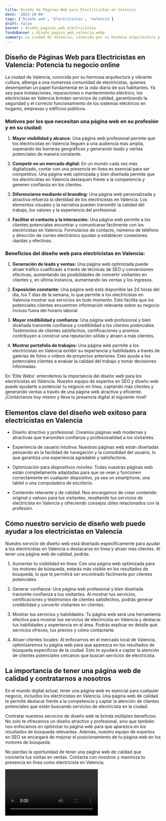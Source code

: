```yaml
---
title: Diseño de Páginas Web para Electricistas en Valencia
date: '2023-10-04'
tags: ['Diseño web', 'Electricistas', 'Valencia']
draft: false
banner : diseño_paginas_web_electricistas
fondoBanner : diseño_pagina_web_valencia.webp
summary: La ciudad de Valencia, conocida por su hermosa arquitectura y vibrante cultura, alberga a una numerosa comunidad de electricistas, quienes desempeñan un papel fundamental en la vida diaria de sus habitantes. Ya sea para instalaciones, reparaciones o mantenimiento eléctrico, los electricistas en Valencia brindan servicios de calidad, garantizando la seguridad y el correcto funcionamiento de los sistemas eléctricos en hogares, empresas y edificios públicos.
---
```


## Diseño de Páginas Web para Electricistas en Valencia: Potencia tu negocio online

La ciudad de Valencia, conocida por su hermosa arquitectura y vibrante cultura, alberga a una numerosa comunidad de electricistas, quienes desempeñan un papel fundamental en la vida diaria de sus habitantes. Ya sea para instalaciones, reparaciones o mantenimiento eléctrico, los electricistas en Valencia brindan servicios de calidad, garantizando la seguridad y el correcto funcionamiento de los sistemas eléctricos en hogares, empresas y edificios públicos.

### Motivos por los que necesitan una página web en su profesión y en su ciudad:

1. **Mayor visibilidad y alcance:** Una página web profesional permite que los electricistas en Valencia lleguen a una audiencia más amplia, superando las barreras geográficas y generando leads y ventas potenciales de manera constante.

2. **Competir en un mercado digital:** En un mundo cada vez más digitalizado, contar con una presencia en línea es esencial para ser competitivo. Una página web optimizada y bien diseñada permite que los electricistas en Valencia destaquen frente a la competencia y generen confianza en los clientes.

3. **Diferenciarse mediante el branding:** Una página web personalizada y atractiva refuerza la identidad de los electricistas en Valencia. Los elementos visuales y la narrativa pueden transmitir la calidad del trabajo, los valores y la experiencia del profesional.

4. **Facilitar el contacto y la interacción:** Una página web permite a los clientes potenciales encontrar y comunicarse fácilmente con los electricistas en Valencia. Formularios de contacto, números de teléfono y dirección de correo electrónico ayudan a establecer conexiones rápidas y efectivas.

### Beneficios del diseño web para electricistas en Valencia:

1. **Generación de leads y ventas:** Una página web optimizada puede atraer tráfico cualificado a través de técnicas de SEO y conversiones efectivas, aumentando las posibilidades de convertir visitantes en clientes y, en última instancia, aumentando las ventas y los ingresos.

2. **Exposición constante:** Una página web está disponible las 24 horas del día, los 7 días de la semana, lo que permite a los electricistas en Valencia mostrar sus servicios en todo momento. Esto facilita que los potenciales clientes encuentren información relevante sobre su negocio incluso fuera del horario laboral.

3. **Mayor credibilidad y confianza:** Una página web profesional y bien diseñada transmite confianza y credibilidad a los clientes potenciales. Testimonios de clientes satisfechos, certificaciones y premios contribuyen a construir una reputación sólida y atraen a más clientes.

4. **Mostrar portafolio de trabajos:** Una página web permite a los electricistas en Valencia exhibir su experiencia y habilidades a través de galerías de fotos o videos de proyectos anteriores. Esto ayuda a los potenciales clientes a evaluar la calidad del trabajo y tomar decisiones informadas.

En 'Élite Webs' entendemos la importancia del diseño web para los electricistas en Valencia. Nuestro equipo de expertos en SEO y diseño web puede ayudarte a potenciar tu negocio en línea, captando más clientes y generando ventas a través de una página web atractiva y eficiente. ¡Contáctanos hoy mismo y lleva tu presencia digital al siguiente nivel!

<GifSeo />

<Cta />

## Elementos clave del diseño web exitoso para electricistas en Valencia

- Diseño atractivo y profesional: Creamos páginas web modernas y atractivas que transmiten confianza y profesionalidad a los visitantes.

- Experiencia de usuario intuitiva: Nuestras páginas web están diseñadas pensando en la facilidad de navegación y la comodidad del usuario, lo que garantiza una experiencia agradable y satisfactoria.

- Optimización para dispositivos móviles: Todas nuestras páginas web están completamente adaptadas para que se vean y funcionen correctamente en cualquier dispositivo, ya sea un smartphone, una tablet o una computadora de escritorio.

- Contenido relevante y de calidad: Nos encargamos de crear contenido original y valioso para tus visitantes, resaltando tus servicios de electricista en Valencia y ofreciendo consejos útiles relacionados con la profesión.

## Cómo nuestro servicio de diseño web puede ayudar a los electricistas en Valencia

Nuestro servicio de diseño web está diseñado específicamente para ayudar a los electricistas en Valencia a destacarse en línea y atraer más clientes. Al tener una página web de calidad, podrás:

1. Aumentar tu visibilidad en línea: Con una página web optimizada para los motores de búsqueda, estarás más visible en los resultados de búsqueda, lo que te permitirá ser encontrado fácilmente por clientes potenciales.

2. Generar confianza: Una página web profesional y bien diseñada transmite confianza a tus visitantes. Al mostrar tus servicios, certificaciones y testimonios de clientes satisfechos, podrás generar credibilidad y convertir visitantes en clientes.

3. Mostrar tus servicios y habilidades: Tu página web será una herramienta efectiva para mostrar tus servicios de electricista en Valencia y destacar tus habilidades y experiencia en el área. Podrás explicar en detalle qué servicios ofreces, tus precios y cómo contactarte.

4. Atraer clientes locales: Al enfocarnos en el mercado local de Valencia, optimizaremos tu página web para que aparezca en los resultados de búsqueda específicos de la ciudad. Esto te ayudará a captar la atención de clientes potenciales cercanos que buscan servicios de electricista.

## La importancia de tener una página web de calidad y contratarnos a nosotros

En el mundo digital actual, tener una página web es esencial para cualquier negocio, incluidos los electricistas en Valencia. Una página web de calidad te permite destacar frente a la competencia y captar la atención de clientes potenciales que están buscando servicios de electricista en la ciudad.

Contratar nuestros servicios de diseño web te brinda múltiples beneficios. No solo te ofrecemos un diseño atractivo y profesional, sino que también nos enfocamos en optimizar tu página web para que aparezca en los resultados de búsqueda relevantes. Además, nuestro equipo de expertos en SEO se encargará de mejorar el posicionamiento de tu página web en los motores de búsqueda.

No pierdas la oportunidad de tener una página web de calidad que convierta tus visitas en ventas. Contacta con nosotros y maximiza tu presencia en línea como electricista en Valencia.

<Video />

<CtaBot job='Electricistas' city='Valencia'/>

<Gmaps query='Valencia+españa+maps' />